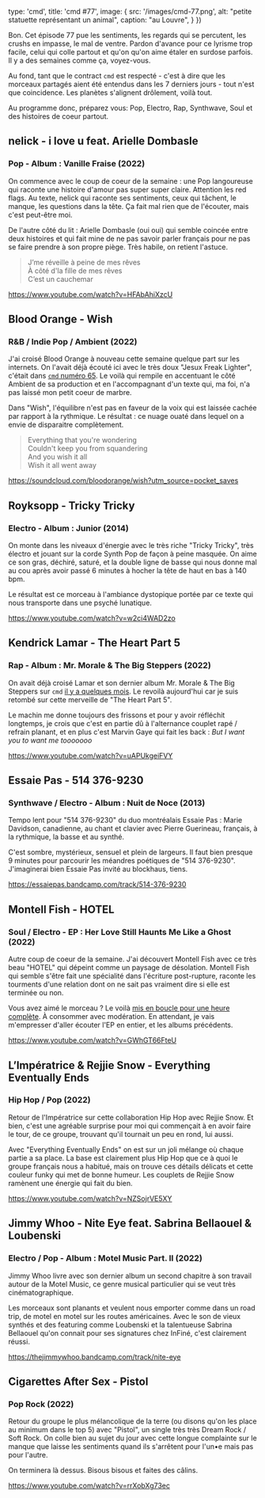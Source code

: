 

  type: 'cmd',
  title: 'cmd #77',
  image: {
    src: '/images/cmd-77.png',
    alt: "petite statuette représentant un animal",
    caption: "au Louvre",
  }
})

Bon. Cet épisode 77 pue les sentiments, les regards qui se percutent, les
crushs en impasse, le mal de ventre. Pardon d'avance pour ce lyrisme trop
facile, celui qui colle partout et qu'on qu'on aime étaler en surdose parfois.
Il y a des semaines comme ça, voyez-vous.

Au fond, tant que le contract `cmd` est respecté - c'est à dire que les
morceaux partagés aient été entendus dans les 7 derniers jours - tout n'est que
coincidence. Les planètes s'alignent drôlement, voilà tout.

Au programme donc, préparez vous: Pop, Electro, Rap, Synthwave, Soul et des
histoires de coeur partout.



## nelick - i love u feat. Arielle Dombasle

### Pop - Album : Vanille Fraise (2022)

On commence avec le coup de coeur de la semaine : une Pop langoureuse qui
raconte une histoire d'amour pas super super claire. Attention les red flags.
Au texte, nelick qui raconte ses sentiments, ceux qui tâchent, le manque, les
questions dans la tête. Ça fait mal rien que de l'écouter, mais c'est peut-être
moi.

De l'autre côté du lit : Arielle Dombasle (oui oui) qui semble coincée entre
deux histoires et qui fait mine de ne pas savoir parler français pour ne pas se
faire prendre à son propre piège. Très habile, on retient l'astuce.

> J’me réveille à peine de mes rêves <br />
> À côté d'la fille de mes rêves <br />
> C’est un cauchemar  <br />

https://www.youtube.com/watch?v=HFAbAhiXzcU


## Blood Orange - Wish

### R&B / Indie Pop / Ambient (2022)

J'ai croisé Blood Orange à nouveau cette semaine quelque part sur les internets.
On l'avait déjà écouté ici avec le très doux "Jesux Freak Lighter", c'était dans
[`cmd` numéro 65](https://cmd.wuips.com/post/2022-09-16-cmd-65). Le voilà qui
rempile en accentuant le côté Ambient de sa production et en l'accompagnant d'un
texte qui, ma foi, n'a pas laissé mon petit coeur de marbre.

Dans "Wish", l'équilibre n'est pas en faveur de la voix qui est laissée cachée
par rapport à la rythmique. Le résultat : ce nuage ouaté dans lequel on a envie
de disparaitre complètement.

> Everything that you're wondering <br />
> Couldn't keep you from squandering <br />
> And you wish it all <br />
> Wish it all went away <br />

https://soundcloud.com/bloodorange/wish?utm_source=pocket_saves


## Royksopp - Tricky Tricky

### Electro - Album : Junior (2014)

On monte dans les niveaux d'énergie avec le très riche "Tricky Tricky", très
électro et jouant sur la corde Synth Pop de façon à peine masquée. On aime ce
son gras, déchiré, saturé, et la double ligne de basse qui nous donne mal au
cou après avoir passé 6 minutes à hocher la tête de haut en bas à 140 bpm.

Le résultat est ce morceau à l'ambiance dystopique portée par ce texte qui nous
transporte dans une psyché lunatique.

https://www.youtube.com/watch?v=w2ci4WAD2zo



## Kendrick Lamar - The Heart Part 5

### Rap - Album : Mr. Morale & The Big Steppers (2022)

On avait déjà croisé Lamar et son dernier album Mr. Morale & The Big Steppers
sur `cmd` [il y a quelques mois](https://cmd.wuips.com/post/2022-08-12-cmd-60).
Le revoilà aujourd'hui car je suis retombé sur cette merveille de "The Heart
Part 5".

Le machin me donne toujours des frissons et pour y avoir réfléchit longtemps,
je crois que c'est en partie dû à l'alternance couplet rapé / refrain planant,
et en plus c'est Marvin Gaye qui fait les back : _But I want you to want me
tooooooo_

https://www.youtube.com/watch?v=uAPUkgeiFVY



## Essaie Pas - 514 376-9230

### Synthwave / Electro -  Album : Nuit de Noce (2013)

Tempo lent pour "514 376-9230" du duo montréalais Essaie Pas : Marie Davidson,
canadienne, au chant et clavier avec Pierre Guerineau, français, à la
rythmique, la basse et au synthé.

C'est sombre, mystérieux, sensuel et plein de largeurs. Il faut bien presque 9
minutes pour parcourir les méandres poétiques de "514 376-9230". J'imaginerai
bien Essaie Pas invité au blockhaus, tiens.

https://essaiepas.bandcamp.com/track/514-376-9230



## Montell Fish - HOTEL

### Soul / Electro - EP : Her Love Still Haunts Me Like a Ghost (2022)

Autre coup de coeur de la semaine. J'ai découvert Montell Fish avec ce très
beau "HOTEL" qui dépeint comme un paysage de désolation. Montell Fish qui
semble s'être fait une spécialité dans l'écriture post-rupture, raconte les
tourments d'une relation dont on ne sait pas vraiment dire si elle est terminée
ou non.

Vous avez aimé le morceau ? Le voilà [mis en boucle pour une heure
complète](https://www.youtube.com/watch?v=99M58rxzeB0). À consommer avec
modération. En attendant, je vais m'empresser d'aller écouter l'EP en entier,
et les albums précédents.

https://www.youtube.com/watch?v=GWhGT66FteU



## L’Impératrice & Rejjie Snow - Everything Eventually Ends

### Hip Hop / Pop (2022)

Retour de l'Impératrice sur cette collaboration Hip Hop avec Rejjie Snow. Et
bien, c'est une agréable surprise pour moi qui commençait à en avoir faire le
tour, de ce groupe, trouvant qu'il tournait un peu en rond, lui aussi.

Avec "Everything Eventually Ends" on est sur un joli mélange où chaque partie a
sa place. La base est clairement plus Hip Hop que ce à quoi le groupe français
nous a habitué, mais on trouve ces détails délicats et cette couleur funky qui
met de bonne humeur. Les couplets de Rejjie Snow ramènent une énergie qui fait
du bien.

https://www.youtube.com/watch?v=NZSojrVE5XY



## Jimmy Whoo - Nite Eye feat. Sabrina Bellaouel & Loubenski

### Electro / Pop - Album : Motel Music Part. II (2022)

Jimmy Whoo livre avec son dernier album un second chapitre à son travail autour
de la Motel Music, ce genre musical particulier qui se veut très
cinématographique.

Les morceaux sont planants et veulent nous emporter comme dans un road trip, de
motel en motel sur les routes américaines. Avec le son de vieux synthés et des
featuring comme Loubenski et la talentueuse Sabrina Bellaouel qu'on connait
pour ses signatures chez InFiné, c'est clairement réussi.

https://thejimmywhoo.bandcamp.com/track/nite-eye



## Cigarettes After Sex - Pistol

### Pop Rock (2022)

Retour du groupe le plus mélancolique de la terre (ou disons qu'on les place au
minimum dans le top 5) avec "Pistol", un single très très Dream Rock / Soft
Rock. On colle bien au sujet du jour avec cette longue complainte sur le manque
que laisse les sentiments quand ils s'arrêtent pour l'un•e mais pas pour
l'autre.

On terminera là dessus. Bisous bisous et faites des câlins.

https://www.youtube.com/watch?v=rrXobXg73ec

